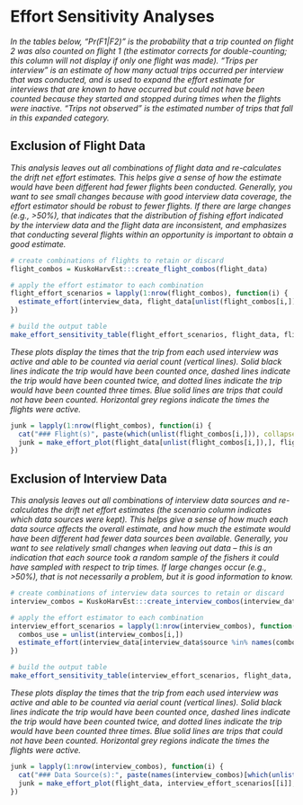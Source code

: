 
# Effort Sensitivity Analyses {-}

::: {.small data-latex=""}
_In the tables below, "Pr(F1|F2)" is the probability that a trip counted on flight 2 was also counted on flight 1 (the estimator corrects for double-counting; this column will not display if only one flight was made). "Trips per interview" is an estimate of how many actual trips occurred per interview that was conducted, and is used to expand the effort estimate for interviews that are known to have occurred but could not have been counted because they started and stopped during times when the flights were inactive. "Trips not observed" is the estimated number of trips that fall in this expanded category._
:::

## Exclusion of Flight Data {-}

::: {.small data-latex=""}
_This analysis leaves out all combinations of flight data and re-calculates the drift net effort estimates. This helps give a sense of how the estimate would have been different had fewer flights been conducted. Generally, you want to see small changes because with good interview data coverage, the effort estimator should be robust to fewer flights. If there are large changes (e.g., >50%), that indicates that the distribution of fishing effort indicated by the interview data and the flight data are inconsistent, and emphasizes that conducting several flights within an opportunity is important to obtain a good estimate._
:::

```r
# create combinations of flights to retain or discard
flight_combos = KuskoHarvEst:::create_flight_combos(flight_data)

# apply the effort estimator to each combination
flight_effort_scenarios = lapply(1:nrow(flight_combos), function(i) {
  estimate_effort(interview_data, flight_data[unlist(flight_combos[i,]),], gear = "drift", method = "dbl_exp")
})

# build the output table
make_effort_sensitivity_table(flight_effort_scenarios, flight_data, flight_combos)
```

\clearpage

::: {.small data-latex=""}
_These plots display the times that the trip from each used interview was active and able to be counted via aerial count (vertical lines). Solid black lines indicate the trip would have been counted once, dashed lines indicate the trip would have been counted twice, and dotted lines indicate the trip would have been counted three times. Blue solid lines are trips that could not have been counted. Horizontal grey regions indicate the times the flights were active._
:::

```r
junk = lapply(1:nrow(flight_combos), function(i) {
  cat("### Flight(s)", paste(which(unlist(flight_combos[i,])), collapse = " & "), "{-}")
  junk = make_effort_plot(flight_data[unlist(flight_combos[i,]),], flight_effort_scenarios[[i]], FALSE)
})
```

## Exclusion of Interview Data {-}

:::{.small data-latex=""}
_This analysis leaves out all combinations of interview data sources and re-calculates the drift net effort estimates (the scenario column indicates which data sources were kept). This helps give a sense of how much each data source affects the overall estimate, and how much the estimate would have been different had fewer data sources been available. Generally, you want to see relatively small changes when leaving out data -- this is an indication that each source took a random sample of the fishers it could have sampled with respect to trip times. If large changes occur (e.g., >50%), that is not necessarily a problem, but it is good information to know._
:::

```r
# create combinations of interview data sources to retain or discard
interview_combos = KuskoHarvEst:::create_interview_combos(interview_data)

# apply the effort estimator to each combination
interview_effort_scenarios = lapply(1:nrow(interview_combos), function(i) {
  combos_use = unlist(interview_combos[i,])
  estimate_effort(interview_data[interview_data$source %in% names(combos_use)[which(combos_use)],], flight_data, gear = "drift", method = "dbl_exp")
})

# build the output table
make_effort_sensitivity_table(interview_effort_scenarios, flight_data, interview_combos)
```

\clearpage

::: {.small data-latex=""}
_These plots display the times that the trip from each used interview was active and able to be counted via aerial count (vertical lines). Solid black lines indicate the trip would have been counted once, dashed lines indicate the trip would have been counted twice, and dotted lines indicate the trip would have been counted three times. Blue solid lines are trips that could not have been counted. Horizontal grey regions indicate the times the flights were active._
:::

```r
junk = lapply(1:nrow(interview_combos), function(i) {
  cat("### Data Source(s):", paste(names(interview_combos)[which(unlist(interview_combos[i,]))], collapse = " & "), "{-}")
  junk = make_effort_plot(flight_data, interview_effort_scenarios[[i]], FALSE)
})
```

\clearpage
